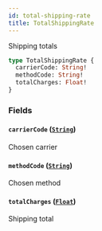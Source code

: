```yaml
---
id: total-shipping-rate
title: TotalShippingRate
---
```


Shipping totals

```graphql
type TotalShippingRate {
  carrierCode: String!
  methodCode: String!
  totalCharges: Float!
}
```

### Fields

#### `carrierCode` ([`String`](../../rate-manager-service/scalars/string))

Chosen carrier

#### `methodCode` ([`String`](../../rate-manager-service/scalars/string))

Chosen method

#### `totalCharges` ([`Float`](../../rate-manager-service/scalars/float))

Shipping total
